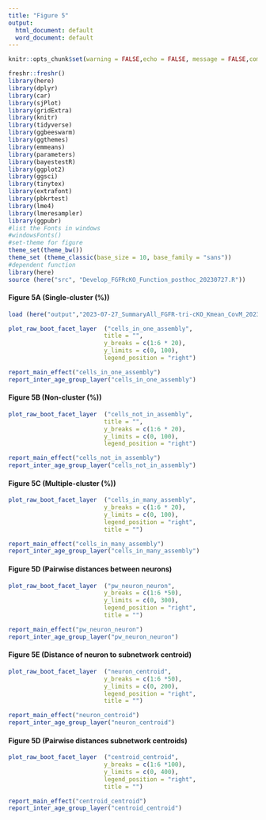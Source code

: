---
title: "Figure 5"
output:
  html_document: default
  word_document: default
---

```{r setup,include=FALSE}
knitr::opts_chunk$set(warning = FALSE,echo = FALSE, message = FALSE,comment = NA)

freshr::freshr()
library(here)
library(dplyr)
library(car)
library(sjPlot)
library(gridExtra)
library(knitr)
library(tidyverse)
library(ggbeeswarm)
library(ggthemes)
library(emmeans)
library(parameters)
library(bayestestR)
library(ggplot2)
library(ggsci)
library(tinytex)
library(extrafont)
library(pbkrtest)
library(lme4)
library(lmeresampler)
library(ggpubr)
#list the Fonts in windows
#windowsFonts()
#set-theme for figure
theme_set(theme_bw())
theme_set (theme_classic(base_size = 10, base_family = "sans"))
#dependent function
library(here)
source (here("src", "Develop_FGFRcKO_Function_posthoc_20230727.R"))
```


#### Figure 5A (Single-cluster (%))
```{r}
load (here("output","2023-07-27_SummaryAll_FGFR-tri-cKO_Kmean_CovM_20230104.RData.RData"))
```

```{r, fig.width = 5, fig.asp = 0.5, echo=FALSE}
plot_raw_boot_facet_layer  ("cells_in_one_assembly",
                           title = "",
                           y_breaks = c(1:6 * 20), 
                           y_limits = c(0, 100), 
                           legend_position = "right") 
```

```{r}
report_main_effect("cells_in_one_assembly")
report_inter_age_group_layer("cells_in_one_assembly")
```


#### Figure 5B (Non-cluster (%))
```{r, fig.width = 5, fig.asp = 0.5, echo=FALSE}
plot_raw_boot_facet_layer  ("cells_not_in_assembly",
                           title = "",
                           y_breaks = c(1:6 * 20), 
                           y_limits = c(0, 100), 
                           legend_position = "right") 
```

```{r}
report_main_effect("cells_not_in_assembly")
report_inter_age_group_layer("cells_not_in_assembly")
```


#### Figure 5C (Multiple-cluster (%))
```{r, fig.width = 5, fig.asp = 0.5, echo=FALSE}
plot_raw_boot_facet_layer  ("cells_in_many_assembly",
                           y_breaks = c(1:6 * 20), 
                           y_limits = c(0, 100), 
                           legend_position = "right",
                           title = "") 
```

```{r}
report_main_effect("cells_in_many_assembly")
report_inter_age_group_layer("cells_in_many_assembly")
```

#### Figure 5D (Pairwise distances between neurons)
```{r, fig.width = 5, fig.asp = 0.5, echo=FALSE}
plot_raw_boot_facet_layer  ("pw_neuron_neuron",
                           y_breaks = c(1:6 *50), 
                           y_limits = c(0, 300), 
                           legend_position = "right",
                           title = "") 
```

```{r}
report_main_effect("pw_neuron_neuron")
report_inter_age_group_layer("pw_neuron_neuron")
```


#### Figure 5E (Distance of neuron to subnetwork centroid)
```{r, fig.width = 5, fig.asp = 0.5, echo=FALSE}
plot_raw_boot_facet_layer  ("neuron_centroid",
                           y_breaks = c(1:6 *50), 
                           y_limits = c(0, 200), 
                           legend_position = "right",
                           title = "") 
```

```{r}
report_main_effect("neuron_centroid")
report_inter_age_group_layer("neuron_centroid")
```


#### Figure 5D (Pairwise distances subnetwork centroids)
```{r, fig.width = 5, fig.asp = 0.5, echo=FALSE}
plot_raw_boot_facet_layer  ("centroid_centroid",
                           y_breaks = c(1:6 *100), 
                           y_limits = c(0, 400), 
                           legend_position = "right",
                           title = "") 
```

```{r}
report_main_effect("centroid_centroid")
report_inter_age_group_layer("centroid_centroid")
```

